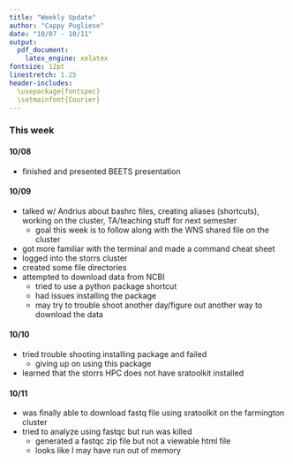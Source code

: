 ```yaml
---
title: "Weekly Update"
author: "Cappy Pugliese"
date: "10/07 - 10/11"
output: 
  pdf_document:
    latex_engine: xelatex
fontsize: 12pt
linestretch: 1.25
header-includes:
  \usepackage{fontspec}
  \setmainfont{Courier}
---
```


### This week
#### 10/08
- finished and presented BEETS presentation

#### 10/09
- talked w/ Andrius about bashrc files, creating aliases (shortcuts), working on the cluster, TA/teaching stuff for next semester
  - goal this week is to follow along with the WNS shared file on the cluster
- got more familiar with the terminal and made a command cheat sheet
- logged into the storrs cluster
- created some file directories
- attempted to download data from NCBI
  - tried to use a python package shortcut
  - had issues installing the package
  - may try to trouble shoot another day/figure out another way to download the data
  
#### 10/10
- tried trouble shooting installing package and failed
  - giving up on using this package
- learned that the storrs HPC does not have sratoolkit installed

#### 10/11
- was finally able to download fastq file using sratoolkit on the farmington cluster
- tried to analyze using fastqc but run was killed
  - generated a fastqc zip file but not a viewable html file
  - looks like I may have run out of memory